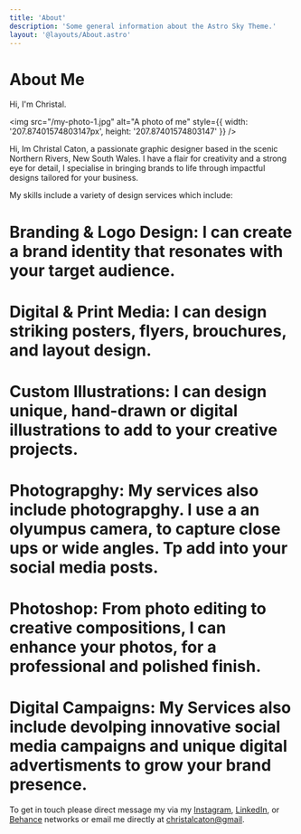 ```yaml
---
title: 'About'
description: 'Some general information about the Astro Sky Theme.'
layout: '@layouts/About.astro'
---
```


# About Me

Hi, I'm Christal.

<img src="/my-photo-1.jpg" alt="A photo of me" style={{ width: '207.87401574803147px', height: '207.87401574803147' }} />

Hi, Im Christal Caton, a passionate graphic designer based in the scenic Northern Rivers, New South Wales. I have a flair for creativity and a strong eye for detail, I specialise in bringing brands to life through impactful designs tailored for your business. 

My skills include a variety of design services which include: 

# Branding & Logo Design: I can create a brand identity that resonates with your target audience. 

# Digital & Print Media: I can design striking posters, flyers, brouchures, and layout design. 

# Custom Illustrations: I can design unique, hand-drawn or digital illustrations to add to your creative projects.

# Photograpghy: My services also include photograpghy. I use a an olyumpus camera, to capture close ups or wide angles. Tp add into your social media posts. 

# Photoshop: From photo editing to creative compositions, I can enhance your photos, for a professional and polished finish. 

# Digital Campaigns: My Services also include devolping innovative social media campaigns and unique digital advertisments to grow your brand presence.  

To get in touch please direct message my via my [Instagram](https://www.instagram.com/christal_cu.8/), [LinkedIn](https://www.linkedin.com/in/christal-caton-73981818a/), or [Behance](https://www.linkedin.com/in/christal-caton-73981818a/) networks or email me directly at [christalcaton@gmail](mailto:christalcaton+website@gmail).
